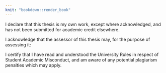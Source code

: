 ```yaml
---
knit: "bookdown::render_book"
---
```

\beforepreface

\afterpage{\blankpage}

\prefacesection{Plagiarism statement}

<!-- # Plagiarism statement -->

\vskip 10pc \noindent I declare that this thesis is my
own work, except where acknowledged, and has not been submitted for
academic credit elsewhere.

\vskip 2pc  \noindent I acknowledge that the assessor of this
thesis may, for the purpose of assessing it:
\begin{itemize}
\item Reproduce it and provide a copy to another member of the University; and/or,
\item Communicate a copy of it to a plagiarism checking service (which may then retain a copy of it on its database for the purpose of future plagiarism checking).
\end{itemize}

\vskip 2pc \noindent I certify that I have read and understood the University Rules in
respect of Student Academic Misconduct, and am aware of any potential plagiarism penalties which may
apply.\vspace{24pt}

```{=latex}
\vskip 2pc \noindent By signing
this declaration I am
agreeing to the statements and conditions above.
\vskip 2pc \noindent
Signed: \rule{7cm}{0.25pt} \hfill Date: \rule{4cm}{0.25pt} \newline
\vskip 1pc
````
\blankpage



